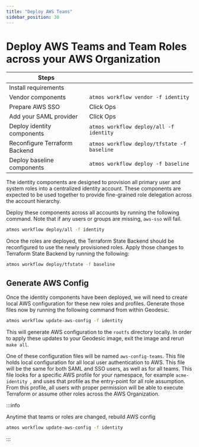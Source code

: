 ```yaml
---
title: "Deploy AWS Teams"
sidebar_position: 30
---
```


# Deploy AWS Teams and Team Roles across your AWS Organization

| Steps                         |                                             |
| ----------------------------- | ------------------------------------------- |
| Install requirements          |                                             |
| Vendor components             | `atmos workflow vendor -f identity`         |
| Prepare AWS SSO               | Click Ops                                   |
| Add your SAML provider        | Click Ops                                   |
| Deploy identity components    | `atmos workflow deploy/all -f identity`     |
| Reconfigure Terraform Backend | `atmos workflow deploy/tfstate -f baseline` |
| Deploy baseline components    | `atmos workflow deploy -f baseline`         |

The identity components are designed to provision all primary user and system roles into a centralized identity account.
These components are expected to be used together to provide fine-grained role delegation across the account hierarchy.

Deploy these components across all accounts by running the following command. Note that if any users or groups are
missing, `aws-sso` will fail.

```bash
atmos workflow deploy/all -f identity
```

Once the roles are deployed, the Terraform State Backend should be reconfigured to use the newly provisioned roles.
Apply those changes to Terraform State Backend by running the following:

```bash
atmos workflow deploy/tfstate -f baseline
```

## Generate AWS Config

Once the identity components have been deployed, we will need to create local AWS configuration for these new roles and
profiles. Generate those files now by running the following command from within Geodesic.

```bash
atmos workflow update-aws-config -f identity
```

This will generate AWS configuration to the `rootfs` directory locally. In order to apply these updates to your Geodesic
image, exit the image and rerun `make all`.

One of these configuration files will be named `aws-config-teams`. This file holds local configuration for all local
user authentication to AWS. This file will be the same for both SAML and SSO users, as well as for all teams. This file
looks for a specific AWS profile for your namespace, for example `acme-identity `, and uses that profile as the
entry-point for all role assumption. From this profile, all users with proper permission will be able to execute
Terraform or assume other roles across the AWS Organization.

:::info

Anytime that teams or roles are changed, rebuild AWS config

```bash
atmos workflow update-aws-config -f identity
```

:::
